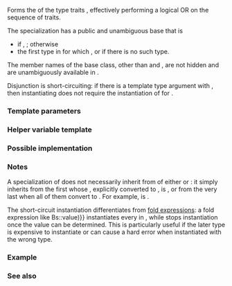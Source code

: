 {{cpp/title|disjunction}}
{{cpp/meta/navbar}}
{{ddcl|header=type_traits|since=c++17|
template&lt; class... B &gt;
struct disjunction;
}}

Forms the {{enwiki|Logical disjunction|logical disjunction}} of the type traits {{c|B...}}, effectively performing a logical OR on the sequence of traits.

The specialization {{c|std::disjunction&lt;B1, ..., BN&gt;}} has a public and unambiguous base that is
* if {{c|1=sizeof...(B) == 0}}, {{c|std::false_type}}; otherwise
* the first type {{tt|Bi}} in {{tt|B1, ..., BN}} for which {{c|1=bool(Bi::value) == true}}, or {{tt|BN}} if there is no such type.

The member names of the base class, other than {{tt|disjunction}} and {{tt|1=operator=}}, are not hidden and are unambiguously available in {{tt|disjunction}}.

Disjunction is short-circuiting: if there is a template type argument {{tt|Bi}} with {{c|1=bool(Bi::value) != false}}, then instantiating {{c|disjunction&lt;B1, ..., BN&gt;::value}} does not require the instantiation of {{c|Bj::value}} for {{tt|j &gt; i}}.

{{cpp/types/nospec|pv}}

===Template parameters===
{{par begin}}
{{par|B...|every template argument {{tt|Bi}} for which {{c|Bi::value}} is instantiated must be usable as a base class and define member {{tt|value}} that is convertible to {{c/core|bool}}}}
{{par end}}

===Helper variable template===
{{dcl begin}}
{{dcl|since=c++17|1=
template&lt; class... B &gt;
constexpr bool disjunction_v = disjunction&lt;B...&gt;::value;
}}
{{dcl end}}

===Possible implementation===
{{eq fun
|1=
template&lt;class...&gt;
struct disjunction : std::false_type {};

template&lt;class B1&gt;
struct disjunction&lt;B1&gt; : B1 {};

template&lt;class B1, class... Bn&gt;
struct disjunction&lt;B1, Bn...&gt;
    : std::conditional_t&lt;bool(B1::value), B1, disjunction&lt;Bn...&gt;&gt;  {};
}}

===Notes===
A specialization of {{tt|disjunction}} does not necessarily inherit from of either {{c|std::true_type}} or {{c|std::false_type}}: it simply inherits from the first {{tt|B}} whose {{tt|::value}}, explicitly converted to {{c/core|bool}}, is {{c|true}}, or from the very last {{tt|B}} when all of them convert to {{c|false}}. For example, {{c|std::disjunction&lt;std::integral_constant&lt;int, 2&gt;, std::integral_constant&lt;int, 4&gt;&gt;::value}} is {{c|2}}.

The short-circuit instantiation differentiates {{tt|disjunction}} from [[cpp/language/fold|fold expressions]]: a fold expression like {{c|(... {{!!}} Bs::value)}} instantiates every {{tt|B}} in {{tt|Bs}}, while {{c|std::disjunction_v&lt;Bs...&gt;}} stops instantiation once the value can be determined. This is particularly useful if the later type is expensive to instantiate or can cause a hard error when instantiated with the wrong type.

{{feature test macro|__cpp_lib_logical_traits|std=C++17|value=201510L|[[cpp/meta#Operations on traits|Logical operator type traits]]}}

===Example===
{{example|code=
#include &lt;cstdint&gt;
#include &lt;string&gt;
#include &lt;type_traits&gt;

// values_equal&lt;a, b, T&gt;::value is true if and only if a == b.
template&lt;auto V1, decltype(V1) V2, typename T&gt;
struct values_equal : std::bool_constant&lt;V1 == V2&gt;
{
    using type = T;
};

// default_type&lt;T&gt;::value is always true
template&lt;typename T&gt;
struct default_type : std::true_type
{
    using type = T;
};

// Now we can use disjunction like a switch statement:
template&lt;int I&gt;
using int_of_size = typename std::disjunction&lt; //
    values_equal&lt;I, 1, std::int8_t&gt;,           //
    values_equal&lt;I, 2, std::int16_t&gt;,          //
    values_equal&lt;I, 4, std::int32_t&gt;,          //
    values_equal&lt;I, 8, std::int64_t&gt;,          //
    default_type&lt;void&gt;                         // must be last!
    &gt;::type;

static_assert(sizeof(int_of_size&lt;1&gt;) == 1);
static_assert(sizeof(int_of_size&lt;2&gt;) == 2);
static_assert(sizeof(int_of_size&lt;4&gt;) == 4);
static_assert(sizeof(int_of_size&lt;8&gt;) == 8);
static_assert(std::is_same_v&lt;int_of_size&lt;13&gt;, void&gt;);

// checking if Foo is constructible from double will cause a hard error
struct Foo
{
    template&lt;class T&gt;
    struct sfinae_unfriendly_check { static_assert(!std::is_same_v&lt;T, double&gt;); };

    template&lt;class T&gt;
    Foo(T, sfinae_unfriendly_check&lt;T&gt; = {});
};

template&lt;class... Ts&gt;
struct first_constructible
{
    template&lt;class T, class...Args&gt;
    struct is_constructible_x : std::is_constructible&lt;T, Args...&gt;
    {
        using type = T;
    };

    struct fallback
    {
        static constexpr bool value = true;
        using type = void; // type to return if nothing is found
    };

    template&lt;class... Args&gt;
    using with = typename std::disjunction&lt;is_constructible_x&lt;Ts, Args...&gt;...,
                                           fallback&gt;::type;
};

// OK, is_constructible&lt;Foo, double&gt; not instantiated
static_assert(std::is_same_v&lt;first_constructible&lt;std::string, int, Foo&gt;::with&lt;double&gt;,
                             int&gt;);

static_assert(std::is_same_v&lt;first_constructible&lt;std::string, int&gt;::with&lt;&gt;, std::string&gt;);
static_assert(std::is_same_v&lt;first_constructible&lt;std::string, int&gt;::with&lt;const char*&gt;,
                             std::string&gt;);
static_assert(std::is_same_v&lt;first_constructible&lt;std::string, int&gt;::with&lt;void*&gt;, void&gt;);

int main() {}
|output=
}}

===See also===
{{dsc begin}}
{{dsc inc|cpp/types/dsc negation}}
{{dsc inc|cpp/types/dsc conjunction}}
{{dsc end}}

{{langlinks|de|es|fr|it|ja|pt|ru|zh}}